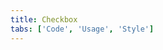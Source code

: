 ```yaml
---
title: Checkbox
tabs: ['Code', 'Usage', 'Style']
---
```


<ComponentCode
    name="Checkbox"
    component="checkbox"
    variation="checkbox"
    hasReactVersion
    hasVueVersion="checkbox--default"
    codepen="NmxPEm"
    >
</ComponentCode>
<ComponentDocs component="checkbox" ></ComponentDocs>
